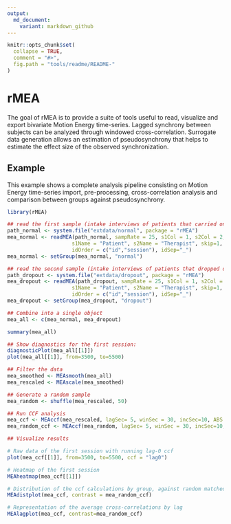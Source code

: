 ```yaml
---
output:
  md_document:
    variant: markdown_github
---
```


<!-- README.md is generated from README.Rmd. Please edit that file -->

```r
knitr::opts_chunk$set(
  collapse = TRUE,
  comment = "#>",
  fig.path = "tools/readme/README-"
)
```

# rMEA

The goal of rMEA is to provide a suite of tools useful to read, visualize and export bivariate Motion Energy time-series. Lagged synchrony between subjects can be analyzed through windowed cross-correlation. Surrogate data generation allows an estimation of pseudosynchrony that helps to estimate the effect size of the observed synchronization.

## Example

This example shows a complete analysis pipeline consisting on Motion Energy time-series import, pre-processing, cross-correlation analysis and comparison between groups against pseudosynchrony.

```r
library(rMEA)

## read the first sample (intake interviews of patients that carried on therapy)
path_normal <- system.file("extdata/normal", package = "rMEA")
mea_normal <- readMEA(path_normal, sampRate = 25, s1Col = 1, s2Col = 2,
                     s1Name = "Patient", s2Name = "Therapist", skip=1,
                     idOrder = c("id","session"), idSep="_")
mea_normal <- setGroup(mea_normal, "normal")

## read the second sample (intake interviews of patients that dropped out)
path_dropout <- system.file("extdata/dropout", package = "rMEA")
mea_dropout <- readMEA(path_dropout, sampRate = 25, s1Col = 1, s2Col = 2,
                     s1Name = "Patient", s2Name = "Therapist", skip=1,
                     idOrder = c("id","session"), idSep="_")
mea_dropout <- setGroup(mea_dropout, "dropout")

## Combine into a single object
mea_all <- c(mea_normal, mea_dropout)

summary(mea_all)

## Show diagnostics for the first session:
diagnosticPlot(mea_all[[1]])
plot(mea_all[[1]], from=3500, to=5500)

## Filter the data
mea_smoothed <- MEAsmooth(mea_all)
mea_rescaled <- MEAscale(mea_smoothed)

## Generate a random sample
mea_random <- shuffle(mea_rescaled, 50)

## Run CCF analysis
mea_ccf <- MEAccf(mea_rescaled, lagSec= 5, winSec = 30, incSec=10, ABS = F)
mea_random_ccf <- MEAccf(mea_random, lagSec= 5, winSec = 30, incSec=10, ABS = F)

## Visualize results

# Raw data of the first session with running lag-0 ccf
plot(mea_ccf[[1]], from=3500, to=5500, ccf = "lag0")

# Heatmap of the first session
MEAheatmap(mea_ccf[[1]])

# Distribution of the ccf calculations by group, against random matched dyads
MEAdistplot(mea_ccf, contrast = mea_random_ccf)

# Representation of the average cross-correlations by lag
MEAlagplot(mea_ccf, contrast=mea_random_ccf)



```
